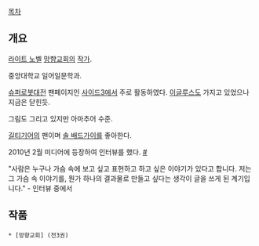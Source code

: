 [[목차]]

== 개요 ==
[[라이트 노벨]] [[망향교회]]의 [[작가]].

중앙대학교 일어일문학과.

[[슈퍼로봇대전]] 팬페이지인 [[사이드3]]에서 주로 활동하였다. [[이글루스]]도 가지고 있었으나 지금은 닫힌듯.

그림도 그리고 있지만 아마추어 수준.

[[길티기어]]의 팬이며 [[솔 배드가이]]를 좋아한다.

2010년 2월 미디어에 등장하여 인터뷰를 했다. [http://news.donga.com/3/all/20100201/25869534/1 #]

"사람은 누구나 가슴 속에 보고 싶고 표현하고 하고 싶은 이야기가 있다고 합니다. 저는 그 가슴 속 이야기를, 뭔가 하나의 결과물로 만들고 싶다는 생각이 글을 쓰게 된 계기입니다." - 인터뷰 중에서

== 작품 ==
 * [망향교회] (전3권)
